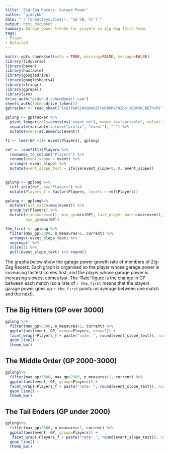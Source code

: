 ```yaml
---
title: 'Zig-Zag Racerz: Garage Power'
author: "giddybb"
date: "`r format(Sys.time(), '%d %B, %Y')`"
output: html_document
summary: Garage power trends for players in Zig-Zag third team.
tags:
- Player
- Detailed
---
```


```r
knitr::opts_chunk$set(echo = TRUE, warning=FALSE, message=FALSE)
library(tidyverse)
library(haven)
library(huxtable)
library(googledrive)
library(googlesheets4)
library(stringr)
library(ggrepel)
library(arm)
drive_auth("gidon.d.cohen@gmail.com")
sheets_auth(token=drive_token())
gptracker <- read_sheet("1oGTfeDSjWoqHaOZYrw09kMxP42bo_sBBVVKJbEThsMI", sheet=5)

```

```r
gplong <- gptracker %>% 
  pivot_longer(cols=contains("event_no"), names_to="variable", values_to="GP", values_drop_na = TRUE ) %>%
  separate(variable,into=c("prefix", "event"), " ") %>%
  mutate(event=as.numeric(event))

```
```r
f1 <- lmer(GP ~(1+ event|Players), gplong)

ref <- ranef(f1)$Players %>%
  rownames_to_column("Players") %>%
  rename(event_slope = event) %>%
  arrange(-event_slope) %>%
  mutate(event_slope_text = ifelse(event_slope<0, 0, event_slope))
  

gplong <- gplong %>%
  left_join(ref, by="Players") %>%
  mutate(Players_f = factor(Players, levels = ref$Players))

gplong <- gplong%>%
  mutate(last_match=max(event)) %>%
  group_by(Players) %>%
  mutate(n_measures=n(), min_gp=min(GP), last_player_match=max(event), current=last_player_match==last_match,
         max_gp=max(GP)) 

the_first <- gplong %>%
  filter(max_gp>3000, n_measures>1, current) %>%
  arrange(-event_slope_text) %>%
  ungroup() %>%
  slice(1) %>%
  pull(event_slope_text) %>% round()

```

The graphs below show the garage power growth rate of members of Zig-Zag Racerz. Each graph is organised so the player whose garage power is increasing fastest comes first, and the player whose garage power is increasing slowest comes last. The 'Rate' figure is the change in GP between each match (so a rate of `r the_first` means that the players garage power goes up `r the_first` points on average between one match and the next). 

## The Big Hitters (GP over 3000)

```r


gplong %>%
  filter(max_gp>3000, n_measures>1, current) %>%
  ggplot(aes(event, GP, group=Players, nrow=7)) +
  facet_wrap(~Players_f + paste("rate: ", round(event_slope_text)), ncol=7)+
  geom_line() +
  theme_bw()
```

## The Middle Order (GP 2000-3000)

```r
gplong%>%
  filter(max_gp<3000, max_gp>2000, n_measures>1, current) %>%
  ggplot(aes(event, GP, group=Players)) +
  facet_wrap(~Players_f + paste("rate: ", round(event_slope_text)), ncol=7)+
  geom_line() +
  theme_bw()
```


## The Tail Enders (GP under 2000)

```r
gplong%>%
  filter(max_gp<2000, n_measures>1, current) %>%
  ggplot(aes(event, GP, group=Players)) +
   facet_wrap(~Players_f + paste("rate: ", round(event_slope_text)), ncol=7)+
  geom_line() +
  theme_bw()
```

